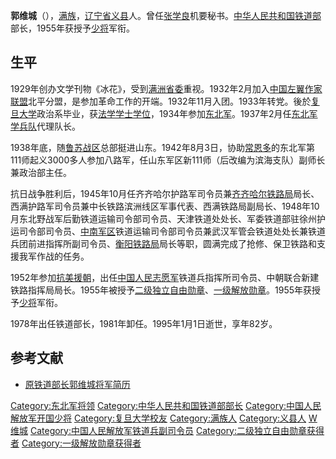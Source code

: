 '''郭维城'''（{{bd|1912年|8月21日|1995年|1月1日|catIdx=G郭}}），[[满族|满族]]，[[辽宁省|辽宁省]][[义县|义县]]人。曾任[[张学良|张学良]]机要秘书。[[中华人民共和国铁道部|中华人民共和国铁道部]]部长，1955年获授予[[中国人民解放军少将|少将]]军衔。

== 生平 ==
1929年创办文学刊物《冰花》，受到[[满洲省委|满洲省委]]重视。1932年2月加入[[中国左翼作家联盟|中国左翼作家联盟]]北平分盟，是参加革命工作的开端。1932年11月入团。1933年转党。後於[[复旦大学|复旦大学]]政治系毕业，获[[法学|法学]][[学士学位|学士学位]]，1934年参加[[东北军|东北军]]。1937年2月任[[东北军学兵队|东北军学兵队]]代理队长。

1938年底，随[[鲁苏战区|鲁苏战区]]总部挺进山东。1942年8月3日，协助[[常恩多|常恩多]]的东北军第111师起义3000多人参加八路军，任山东军区新111师（后改编为滨海支队）副师长兼政治部主任。

抗日战争胜利后，1945年10月任齐齐哈尔护路军司令员兼[[齐齐哈尔铁路局|齐齐哈尔铁路局]]局长、西满护路军司令员兼中长铁路滨洲线区军事代表、西满铁路局副局长、1948年10月东北野战军后勤铁道运输司令部司令员、天津铁道处处长、军委铁道部驻徐州护运司令部司令员、[[中南军区|中南军区]]铁道运输司令部司令员兼武汉军管会铁道处处长兼铁道兵团前进指挥所副司令员、[[衡阳铁路局|衡阳铁路局]]局长等职，圆满完成了抢修、保卫铁路和支援我军作战的任务。

1952年参加[[抗美援朝|抗美援朝]]，出任[[中国人民志愿军|中国人民志愿军]]铁道兵指挥所司令员、中朝联合新建铁路指挥局局长。1955年被授予[[独立自由勋章|二级独立自由勋章]]、[[解放勋章|一级解放勋章]]。1955年获授予[[中国人民解放军少将|少将]]军衔。

1978年出任铁道部长，1981年卸任。1995年1月1日逝世，享年82岁。

== 参考文献 ==
*[http://bbs.hasea.com/thread-249683-1-1.html 原铁道部长郭维城将军简历] {{Wayback|url=http://bbs.hasea.com/thread-249683-1-1.html |date=20150601024150 }}


{{start box}}
{{s-before|[[段君毅|段君毅]]}}
{{s-title|[[中华人民共和国铁道部|中华人民共和国铁道部]]部长|1978年-1981年}} 
{{s-after|[[刘建章|刘建章]]}}
{{end box}}
{{中华人民共和国铁道部部长}}
{{第5届国务院}}

{{DEFAULTSORT:Guo郭}}
[[Category:东北军将领|Category:东北军将领]]
[[Category:中华人民共和国铁道部部长|Category:中华人民共和国铁道部部长]]
[[Category:中国人民解放军开国少将|Category:中国人民解放军开国少将]]
[[Category:复旦大学校友|Category:复旦大学校友]]
[[Category:满族人|Category:满族人]]
[[Category:义县人|Category:义县人]]
[[Category:郭姓|W维城]]
[[Category:中国人民解放军铁道兵副司令员|Category:中国人民解放军铁道兵副司令员]]
[[Category:二级独立自由勋章获得者|Category:二级独立自由勋章获得者]]
[[Category:一级解放勋章获得者|Category:一级解放勋章获得者]]